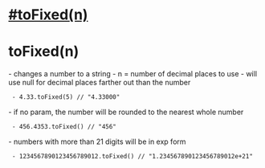 = [[#toFixed(n)]] =
















= toFixed(n) =

- changes a number to a string
- n =  number of decimal places to use
- will use null for decimal places farther out than the number
  - 4.33.toFixed(5) // "4.33000" 
- if no param, the number will be rounded to the nearest whole number
  - 456.4353.toFixed() // "456"  
- numbers with more than 21 digits will be in exp form
  - 1234567890123456789012.toFixed() // "1.234567890123456789012e+21"

